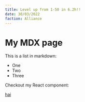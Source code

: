---
title: Level up from 1-50 in 6.2h!!
date: 30/03/2022
faction: Alliance
---

# My MDX page

This is a list in markdown:

- One
- Two
- Three

Checkout my React component:

<a href="https://www.wowhead.com/item=31015">hai</a>